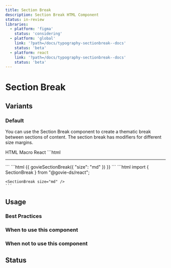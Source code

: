 ```yaml
---
title: Section Break
description: Section Break HTML Component
status: in-review
libraries:
  - platform: 'figma'
    status: 'considering'
  - platform: 'global'
    link: '?path=/docs/typography-sectionbreak--docs'
    status: 'beta'
  - platform: react
    link: '?path=/docs/typography-sectionbreak--docs'
    status: 'beta'
---
```


# Section Break

## Variants

### Default

<ComponentContainer>
  <SectionBreak size="md" />
</ComponentContainer>

You can use the Section Break component to create a thematic break between sections of content.
The section break has modifiers for different size margins.

<Tabs id="tab3">
  <TabList>
    <TabItem value="tab31" checked>HTML</TabItem>
    <TabItem value="tab32">Macro</TabItem>
    <TabItem value="tab33">React</TabItem>
  </TabList>
  <TabPanel value="tab31">
    ```html
    <hr
      class="gi-section-break-md"
      data-testid="govie-section-break"
    />
    ```
  </TabPanel>
  <TabPanel value="tab32">
    ```html
    {{ govieSectionBreak({
      "size": "md"
    }) }}
    ```
  </TabPanel>
  <TabPanel value="tab33">
    ```html
    import { SectionBreak } from "@govie-ds/react";

    <SectionBreak size="md" />
    ```

  </TabPanel>
</Tabs>

## Usage

### Best Practices

### When to use this component

### When not to use this component

## Status

<ComponentStatusBlock componentId="section-break" />

